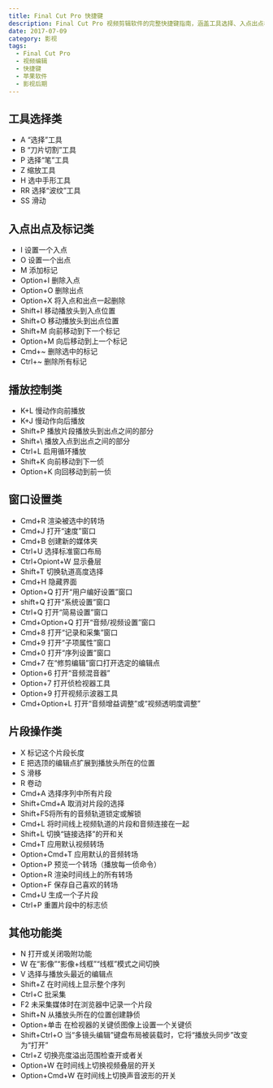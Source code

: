 ```yaml
---
title: Final Cut Pro 快捷键
description: Final Cut Pro 视频剪辑软件的完整快捷键指南，涵盖工具选择、入点出点标记、播放控制、窗口设置和片段操作等核心功能
date: 2017-07-09
category: 影视
tags:
  - Final Cut Pro
  - 视频编辑
  - 快捷键
  - 苹果软件
  - 影视后期
---
```


## 工具选择类

- A “选择”工具
- B “刀片切割”工具
- P 选择“笔”工具
- Z 缩放工具
- H 选中手形工具
- RR 选择“波纹”工具
- SS 滑动

## 入点出点及标记类

- I 设置一个入点
- O 设置一个出点
- M 添加标记
- Option+I 删除入点
- Option+O 删除出点
- Option+X 将入点和出点一起删除
- Shift+I 移动播放头到入点位置
- Shift+O 移动播放头到出点位置
- Shift+M 向前移动到下一个标记
- Option+M 向后移动到上一个标记
- Cmd+~ 删除选中的标记
- Ctrl+~ 删除所有标记

## 播放控制类

- K+L 慢动作向前播放
- K+J 慢动作向后播放
- Shift+P 播放片段播放头到出点之间的部分
- Shift+\ 播放入点到出点之间的部分
- Ctrl+L 启用循环播放
- Shift+K 向前移动到下一侦
- Option+K 向回移动到前一侦

## 窗口设置类

- Cmd+R 渲染被选中的转场
- Cmd+J 打开“速度”窗口
- Cmd+B 创建新的媒体夹
- Ctrl+U 选择标准窗口布局
- Ctrl+Opiont+W 显示叠层
- Shift+T 切换轨道高度选择
- Cmd+H 隐藏界面
- Option+Q 打开“用户编好设置”窗口
- shift+Q 打开“系统设置”窗口
- Ctrl+Q 打开“简易设置”窗口
- Cmd+Option+Q 打开“音频/视频设置”窗口
- Cmd+8 打开“记录和采集”窗口
- Cmd+9 打开“子项属性”窗口
- Cmd+0 打开“序列设置”窗口
- Cmd+7 在“修剪编辑”窗口打开选定的编辑点
- Option+6 打开“音频混音器”
- Option+7 打开侦检视器工具
- Option+9 打开视频示波器工具
- Cmd+Option+L 打开“音频增益调整”或“视频透明度调整”

## 片段操作类

- X 标记这个片段长度
- E 把选顶的编辑点扩展到播放头所在的位置
- S 滑移
- R 卷动
- Cmd+A 选择序列中所有片段
- Shift+Cmd+A 取消对片段的选择
- Shift+F5将所有的音频轨道锁定或解锁
- Cmd+L 将时间线上视频轨道的片段和音频连接在一起
- Shift+L 切换“链接选择”的开和关
- Cmd+T 应用默认视频转场
- Option+Cmd+T 应用默认的音频转场
- Option+P 预览一个转场（播放每一侦命令）
- Option+R 渲染时间线上的所有转场
- Option+F 保存自己喜欢的转场
- Cmd+U 生成一个子片段
- Ctrl+P 重置片段中的标志侦

## 其他功能类

- N 打开或关闭吸附功能
- W 在“影像”“影像+线框”“线框”模式之间切换
- V 选择与播放头最近的编辑点
- Shift+Z 在时间线上显示整个序列
- Ctrl+C 批采集
- F2 未采集媒体时在浏览器中记录一个片段
- Shift+N 从播放头所在的位置创建静侦
- Option+单击 在检视器的关键侦图像上设置一个关键侦
- Shift+Ctrl+O 当“多镜头编辑”键盘布局被装载时，它将“播放头同步”改变为“打开”
- Ctrl+Z 切换亮度溢出范围检查开或者关
- Option+W 在时间线上切换视频叠层的开关
- Option+Cmd+W 在时间线上切换声音波形的开关
